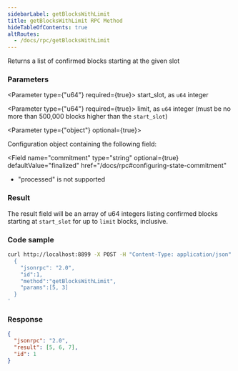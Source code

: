 ```yaml
---
sidebarLabel: getBlocksWithLimit
title: getBlocksWithLimit RPC Method
hideTableOfContents: true
altRoutes:
  - /docs/rpc/getBlocksWithLimit
---
```


Returns a list of confirmed blocks starting at the given slot

<DocSideBySide>

<DocLeftSide>

### Parameters

<Parameter type={"u64"} required={true}>
  start_slot, as `u64` integer
</Parameter>

<Parameter type={"u64"} required={true}>
  limit, as `u64` integer (must be no more than 500,000 blocks higher than the
  `start_slot`)
</Parameter>

<Parameter type={"object"} optional={true}>

Configuration object containing the following field:

<Field
  name="commitment"
  type="string"
  optional={true}
  defaultValue="finalized"
  href="/docs/rpc#configuring-state-commitment"
>

- "processed" is not supported

</Field>

</Parameter>

### Result

The result field will be an array of u64 integers listing confirmed blocks
starting at `start_slot` for up to `limit` blocks, inclusive.

</DocLeftSide>

<DocRightSide>

### Code sample

```bash
curl http://localhost:8899 -X POST -H "Content-Type: application/json" -d '
  {
    "jsonrpc": "2.0",
    "id":1,
    "method":"getBlocksWithLimit",
    "params":[5, 3]
  }
'
```

### Response

```json
{
  "jsonrpc": "2.0",
  "result": [5, 6, 7],
  "id": 1
}
```

</DocRightSide>
</DocSideBySide>
